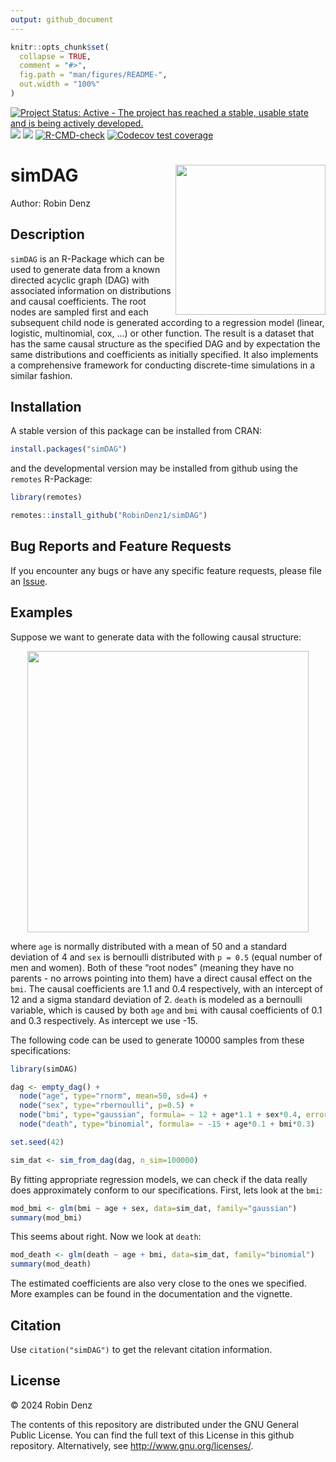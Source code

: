 ```yaml
---
output: github_document
---
```


<!-- README.md is generated from README.Rmd. Please edit that file -->

```r
knitr::opts_chunk$set(
  collapse = TRUE,
  comment = "#>",
  fig.path = "man/figures/README-",
  out.width = "100%"
)
```

<!-- badges: start -->
[![Project Status: Active - The project has reached a stable, usable state and is being actively developed.](https://www.repostatus.org/badges/latest/active.svg)](https://www.repostatus.org/#active)
[![](https://www.r-pkg.org/badges/version/simDAG?color=green)](https://cran.r-project.org/package=simDAG)
[![](http://cranlogs.r-pkg.org/badges/grand-total/simDAG?color=blue)](https://cran.r-project.org/package=simDAG)
[![R-CMD-check](https://github.com/RobinDenz1/simDAG/actions/workflows/R-CMD-check.yaml/badge.svg)](https://github.com/RobinDenz1/simDAG/actions/workflows/R-CMD-check.yaml)
[![Codecov test coverage](https://codecov.io/gh/RobinDenz1/simDAG/graph/badge.svg)](https://app.codecov.io/gh/RobinDenz1/simDAG)
<!-- badges: end -->

# simDAG <img src="man/figures/logo.png" height="240" align="right" />

Author: Robin Denz

## Description

`simDAG` is an R-Package which can be used to generate data from a known directed acyclic graph (DAG) with associated information on distributions and causal coefficients. The root nodes are sampled first and each subsequent child node is generated according to a regression model (linear, logistic, multinomial, cox, ...) or other function. The result is a dataset that has the same causal structure as the specified DAG and by expectation the same distributions and coefficients as initially specified. It also implements a comprehensive framework for conducting discrete-time simulations in a similar fashion.

## Installation

A stable version of this package can be installed from CRAN:

```R
install.packages("simDAG")
```

and the developmental version may be installed from github using the `remotes` R-Package:

```R
library(remotes)

remotes::install_github("RobinDenz1/simDAG")
```

## Bug Reports and Feature Requests

If you encounter any bugs or have any specific feature requests, please file an [Issue](https://github.com/RobinDenz1/simDAG/issues).

## Examples

Suppose we want to generate data with the following causal structure:

<p align="center">
	<img src="man/figures/example_DAG.png" width="450" />
</p>

where `age` is normally distributed with a mean of 50 and a standard deviation of 4 and `sex` is bernoulli distributed with `p = 0.5` (equal number of men and women). Both of these "root nodes" (meaning they have no parents - no arrows pointing into them) have a direct causal effect on the `bmi`. The causal coefficients are 1.1 and 0.4 respectively, with an intercept of 12 and a sigma standard deviation of 2. `death` is modeled as a bernoulli variable, which is caused by both `age` and `bmi` with causal coefficients of 0.1 and 0.3 respectively. As intercept we use -15.

The following code can be used to generate 10000 samples from these specifications:

```r
library(simDAG)

dag <- empty_dag() +
  node("age", type="rnorm", mean=50, sd=4) +
  node("sex", type="rbernoulli", p=0.5) +
  node("bmi", type="gaussian", formula= ~ 12 + age*1.1 + sex*0.4, error=2) +
  node("death", type="binomial", formula= ~ -15 + age*0.1 + bmi*0.3)

set.seed(42)

sim_dat <- sim_from_dag(dag, n_sim=100000)
```

By fitting appropriate regression models, we can check if the data really does approximately conform to our specifications. First, lets look at the `bmi`:

```r
mod_bmi <- glm(bmi ~ age + sex, data=sim_dat, family="gaussian")
summary(mod_bmi)
```

This seems about right. Now we look at `death`:

```r
mod_death <- glm(death ~ age + bmi, data=sim_dat, family="binomial")
summary(mod_death)
```

The estimated coefficients are also very close to the ones we specified. More examples can be found in the documentation and the vignette.

## Citation

Use `citation("simDAG")` to get the relevant citation information.

## License

© 2024 Robin Denz

The contents of this repository are distributed under the GNU General Public License. You can find the full text of this License in this github repository. Alternatively, see <http://www.gnu.org/licenses/>.
